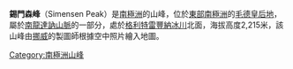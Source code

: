 {{Coord|71|55|S|25|31|E||display=title}}

'''錫門森峰'''（Simensen Peak）是[[南極洲|南極洲]]的山峰，位於[[東部南極洲|東部南極洲]]的[[毛德皇后地|毛德皇后地]]，屬於[[南龍達訥山脈|南龍達訥山脈]]的一部分，處於[[格利特雷豐納冰川|格利特雷豐納冰川]]北面，海拔高度2,215米，該山峰由[[挪威|挪威]]的製圖師根據空中照片繪入地圖。

{{Antarctica-geo-stub}}
[[Category:南極洲山峰|Category:南極洲山峰]]